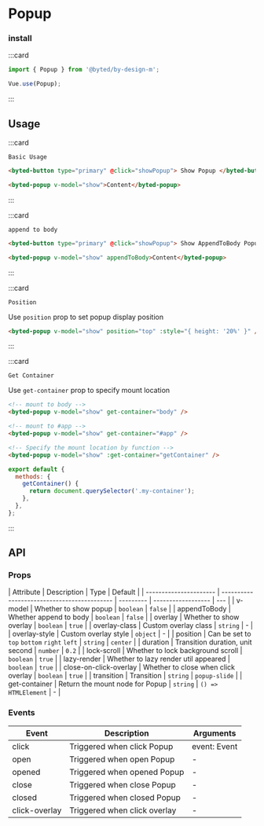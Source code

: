 # Popup

### install

:::card

```javascript
import { Popup } from '@byted/by-design-m';

Vue.use(Popup);
```

:::

## Usage

:::card

```topic
Basic Usage
```

```html
<byted-button type="primary" @click="showPopup"> Show Popup </byted-button>

<byted-popup v-model="show">Content</byted-popup>
```

:::

:::card

```topic
append to body
```

```html
<byted-button type="primary" @click="showPopup"> Show AppendToBody Popup </byted-button>

<byted-popup v-model="show" appendToBody>Content</byted-popup>
```

:::

:::card

```topic
Position
```

Use `position` prop to set popup display position

```html
<byted-popup v-model="show" position="top" :style="{ height: '20%' }" />
```

:::

:::card

```topic
Get Container
```

Use `get-container` prop to specify mount location

```html
<!-- mount to body -->
<byted-popup v-model="show" get-container="body" />

<!-- mount to #app -->
<byted-popup v-model="show" get-container="#app" />

<!-- Specify the mount location by function -->
<byted-popup v-model="show" :get-container="getContainer" />
```

```javascript
export default {
  methods: {
    getContainer() {
      return document.querySelector('.my-container');
    },
  },
};
```

:::

## API

### Props

| Attribute              | Description                                 | Type      | Default            |
| ---------------------- | ------------------------------------------- | --------- | ------------------ | --- |
| v-model                | Whether to show popup                       | `boolean` | `false`            |
| appendToBody           | Whether append to body                      | `boolean` | `false`            |
| overlay                | Whether to show overlay                     | `boolean` | `true`             |
| overlay-class          | Custom overlay class                        | `string`  | -                  |
| overlay-style          | Custom overlay style                        | `object`  | -                  |
| position               | Can be set to `top` `bottom` `right` `left` | `string`  | `center`           |
| duration               | Transition duration, unit second            | `number`  | `0.2`              |
| lock-scroll            | Whether to lock background scroll           | `boolean` | `true`             |
| lazy-render            | Whether to lazy render util appeared        | `boolean` | `true`             |
| close-on-click-overlay | Whether to close when click overlay         | `boolean` | `true`             |
| transition             | Transition                                  | `string`  | `popup-slide`      |
| get-container          | Return the mount node for Popup             | `string`   &#124; `() => HTMLElement` | -   |

### Events

| Event         | Description                  | Arguments    |
| ------------- | ---------------------------- | ------------ |
| click         | Triggered when click Popup   | event: Event |
| open          | Triggered when open Popup    | -            |
| opened        | Triggered when opened Popup  | -            |
| close         | Triggered when close Popup   | -            |
| closed        | Triggered when closed Popup  | -            |
| click-overlay | Triggered when click overlay | -            |
